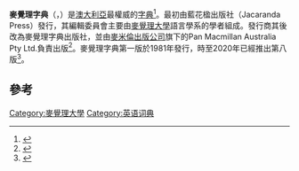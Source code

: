 {{noteTA
|G1=Country
|T=zh-tw:麥覺理字典;zh-hans:麦考瑞字典;zh-cn:麦考瑞字典;zh-hk:麥覺理字典;
|1=zh-hans:麦克米伦;zh-tw:麥米倫;zh-hk:麥美倫;
|2=zh-tw:麥覺理;zh-hans:麦考瑞;zh-cn:麦考瑞;zh-hk:麥覺理
}}
{{Infobox book
| name       = 麥覺理字典<br>Macquarie Dictionary
| language   = [[澳大利亞英語|澳大利亞英語]]
| country    = 澳大利亞
| publisher  = 麥覺理字典出版社
| image      = Eighth edition cover.jpg
| caption    = 第八版封面
| subject    = [[字典|字典]]
| pub_date   = 1981, 1991, 1997, 2005, 2009, 2013, 2017, 2020
| media_type = 印刷、數碼
|}}
'''麥覺理字典'''（{{lang-en|Macquarie Dictionary}}，{{IPAc-en|m|ə|ˈ|k|w|ɒr|i}}）是[[澳大利亞|澳大利亞]]最權威的[[字典|字典]]<ref>{{cite web|url=http://unimelb.libguides.com/content.php?pid=130967&sid=1123371|publisher=[[University_of_Melbourne|University of Melbourne]]|title=Reference|archiveurl=https://web.archive.org/web/20150103005711/http://unimelb.libguides.com/content.php?pid=130967&sid=1123371|archivedate=2015-01-03|accessdate=2020-11-12|dead-url=no}}</ref>。最初由藍花楹出版社（Jacaranda Press）發行，其編輯委員會主要由[[麥覺理大學|麥覺理大學]]語言學系的學者組成。發行商其後改為麥覺理字典出版社，並由[[麥米倫出版公司|麥米倫出版公司]]旗下的Pan Macmillan Australia Pty Ltd.負責出版<ref name=":0">{{Cite book|title = The Story of Australian English|url = https://books.google.com/books?id=gPR4CAAAQBAJ|publisher = NewSouth|date = 2015-03-01|isbn = 9781742241906|first = Kel|last = Richards}}</ref>。麥覺理字典第一版於1981年發行，時至2020年已經推出第八版<ref>{{Cite web|url=https://www.panmacmillan.com.au/9781760556594|title=Macquarie Dictionary Eighth Edition - Pan Macmillan AU|website=Pan Macmillan Australia}}</ref>。

== 參考 ==
{{reflist}}

{{英语词典}}

[[Category:麥覺理大學|Category:麥覺理大學]]
[[Category:英语词典|Category:英语词典]]